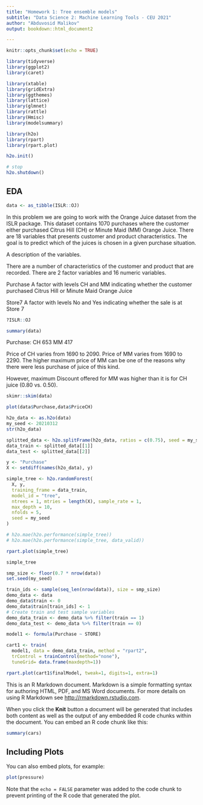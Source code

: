 ```yaml
---
title: "Homework 1: Tree ensemble models"
subtitle: "Data Science 2: Machine Learning Tools - CEU 2021"
author: "Abduvosid Malikov"
output: bookdown::html_document2

---
```



```r
knitr::opts_chunk$set(echo = TRUE)
```

```r
library(tidyverse)
library(ggplot2)
library(caret)

library(xtable)
library(gridExtra)
library(ggthemes)
library(lattice)
library(glmnet)
library(rattle)
library(Hmisc)
library(modelsummary)

library(h2o)
library(rpart)
library(rpart.plot)
```

```r

h2o.init()

# stop 
h2o.shutdown()

```



## EDA


```r

data <- as_tibble(ISLR::OJ)

```

In this problem we are going to work with the Orange Juice dataset from the ISLR package. This dataset contains 1070 purchases where the customer either purchased Citrus Hill (CH) or Minute Maid (MM) Orange Juice. There are 18 variables that presents customer and product characteristics. The goal is to predict which of the juices is chosen in a given purchase situation. 

A description of the variables.

There are a number of characteristics of the customer and product that are recorded. There are 2 factor variables and 16 numeric variables. 

Purchase
A factor with levels CH and MM indicating whether the customer purchased Citrus Hill or Minute Maid Orange Juice

Store7
A factor with levels No and Yes indicating whether the sale is at Store 7



```r

?ISLR::OJ
```


```r

summary(data)
```

Purchase:
CH 653
MM 417

Price of CH varies from 1690 to 2090. Price of MM varies from 1690 to 2290. The higher maximum price of MM can be one of the reasons why there were less purchase of juice of this kind. 

However, maximum Discount offered for MM was higher than it is for CH juice (0.80 vs. 0.50). 


```r


skimr::skim(data)
```


```r

plot(data$Purchase,data$PriceCH)

```



```r

h2o_data <- as.h2o(data)
my_seed <- 20210312
str(h2o_data)
```

```r
splitted_data <- h2o.splitFrame(h2o_data, ratios = c(0.75), seed = my_seed)
data_train <- splitted_data[[1]]
data_test <- splitted_data[[2]]
```




```r
y <- "Purchase"
X <- setdiff(names(h2o_data), y)

simple_tree <- h2o.randomForest(
  X, y,
  training_frame = data_train,
  model_id = "tree",
  ntrees = 1, mtries = length(X), sample_rate = 1, 
  max_depth = 10,
  nfolds = 5,
  seed = my_seed
)

# h2o.mae(h2o.performance(simple_tree)) 
# h2o.mae(h2o.performance(simple_tree, data_valid))
```



```r
rpart.plot(simple_tree)

simple_tree
```



```r

smp_size <- floor(0.7 * nrow(data))
set.seed(my_seed)

train_ids <- sample(seq_len(nrow(data)), size = smp_size)
demo_data <- data
demo_data$train <- 0
demo_data$train[train_ids] <- 1
# Create train and test sample variables
demo_data_train <- demo_data %>% filter(train == 1)
demo_data_test <- demo_data %>% filter(train == 0)

model1 <- formula(Purchase ~ STORE)

cart1 <- train(
  model1, data = demo_data_train, method = "rpart2",
  trControl = trainControl(method="none"),
  tuneGrid= data.frame(maxdepth=1))

rpart.plot(cart1$finalModel, tweak=1, digits=1, extra=1)
```




This is an R Markdown document. Markdown is a simple formatting syntax for authoring HTML, PDF, and MS Word documents. For more details on using R Markdown see <http://rmarkdown.rstudio.com>.

When you click the **Knit** button a document will be generated that includes both content as well as the output of any embedded R code chunks within the document. You can embed an R code chunk like this:

```r
summary(cars)
```

## Including Plots

You can also embed plots, for example:

```r
plot(pressure)
```

Note that the `echo = FALSE` parameter was added to the code chunk to prevent printing of the R code that generated the plot.
